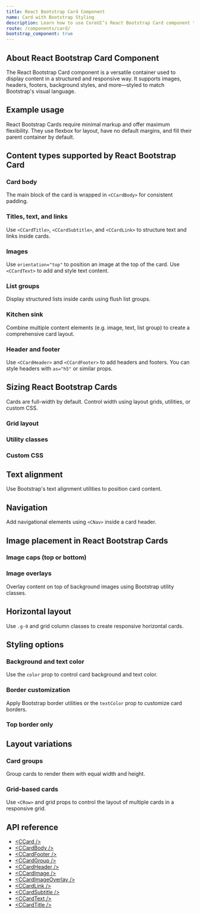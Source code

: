 ```yaml
---
title: React Bootstrap Card Component
name: Card with Bootstrap Styling
description: Learn how to use CoreUI’s React Bootstrap Card component to build flexible content containers with headers, footers, images, list groups, and responsive layouts.
route: /components/card/
bootstrap_component: true
---
```


## About React Bootstrap Card Component

The React Bootstrap Card component is a versatile container used to display content in a structured and responsive way. It supports images, headers, footers, background styles, and more—styled to match Bootstrap's visual language.

## Example usage

React Bootstrap Cards require minimal markup and offer maximum flexibility. They use flexbox for layout, have no default margins, and fill their parent container by default.

<ExampleSnippet className="theme-bootstrap" component="CardExample" componentName="React Bootstrap Card" />

## Content types supported by React Bootstrap Card

### Card body

The main block of the card is wrapped in `<CCardBody>` for consistent padding.

<ExampleSnippet className="theme-bootstrap" component="CardBodyExample" componentName="React Bootstrap Card" />

### Titles, text, and links

Use `<CCardTitle>`, `<CCardSubtitle>`, and `<CCardLink>` to structure text and links inside cards.

<ExampleSnippet className="theme-bootstrap" component="CardTitleExample" componentName="React Bootstrap Card" />

### Images

Use `orientation="top"` to position an image at the top of the card. Use `<CCardText>` to add and style text content.

<ExampleSnippet className="theme-bootstrap" component="CardImagesExample" componentName="React Bootstrap Card" />

### List groups

Display structured lists inside cards using flush list groups.

<ExampleSnippet className="theme-bootstrap" component="CardListGroupsExample" componentName="React Bootstrap Card" />

<ExampleSnippet className="theme-bootstrap" component="CardListGroups2Example" componentName="React Bootstrap Card" />

<ExampleSnippet className="theme-bootstrap" component="CardListGroups3Example" componentName="React Bootstrap Card" />

### Kitchen sink

Combine multiple content elements (e.g. image, text, list group) to create a comprehensive card layout.

<ExampleSnippet className="theme-bootstrap" component="CardKitchenSinkExample" componentName="React Bootstrap Card" />

### Header and footer

Use `<CCardHeader>` and `<CCardFooter>` to add headers and footers. You can style headers with `as="h5"` or similar props.

<ExampleSnippet className="theme-bootstrap" component="CardHeaderExample" componentName="React Bootstrap Card" />

<ExampleSnippet className="theme-bootstrap" component="CardHeader2Example" componentName="React Bootstrap Card" />

<ExampleSnippet className="theme-bootstrap" component="CardHeader3Example" componentName="React Bootstrap Card" />

<ExampleSnippet className="theme-bootstrap" component="CardHeaderAndFooterExample" componentName="React Bootstrap Card" />

## Sizing React Bootstrap Cards

Cards are full-width by default. Control width using layout grids, utilities, or custom CSS.

### Grid layout

<ExampleSnippet className="theme-bootstrap" component="CardSizingExample" componentName="React Bootstrap Card" />

### Utility classes

<ExampleSnippet className="theme-bootstrap" component="CardSizing2Example" componentName="React Bootstrap Card" />

### Custom CSS

<ExampleSnippet className="theme-bootstrap" component="CardSizing3Example" componentName="React Bootstrap Card" />

## Text alignment

Use Bootstrap's text alignment utilities to position card content.

<ExampleSnippet className="theme-bootstrap" component="CardTextAlignmentExample" componentName="React Bootstrap Card" />

## Navigation

Add navigational elements using `<CNav>` inside a card header.

<ExampleSnippet className="theme-bootstrap" component="CardNavigationExample" componentName="React Bootstrap Card" />

<ExampleSnippet className="theme-bootstrap" component="CardNavigation2Example" componentName="React Bootstrap Card" />

## Image placement in React Bootstrap Cards

### Image caps (top or bottom)

<ExampleSnippet className="theme-bootstrap" component="CardImageCapsExample" componentName="React Bootstrap Card" />

### Image overlays

Overlay content on top of background images using Bootstrap utility classes.

<ExampleSnippet className="theme-bootstrap" component="CardImageOverlaysExample" componentName="React Bootstrap Card" />

## Horizontal layout

Use `.g-0` and grid column classes to create responsive horizontal cards.

<ExampleSnippet className="theme-bootstrap" component="CardImageHorizontalExample" componentName="React Bootstrap Card" />

## Styling options

### Background and text color

Use the `color` prop to control card background and text color.

<ExampleSnippet className="theme-bootstrap" component="CardStylesBackgroundAndColorExample" componentName="React Bootstrap Card" />

<Callout color="warning" type="colorAssistiveTechnologies" />

### Border customization

Apply Bootstrap border utilities or the `textColor` prop to customize card borders.

<ExampleSnippet className="theme-bootstrap" component="CardStylesBorderExample" componentName="React Bootstrap Card" />

### Top border only

<ExampleSnippet className="theme-bootstrap" component="CardStylesTopBorderExample" componentName="React Bootstrap Card" />

## Layout variations

### Card groups

Group cards to render them with equal width and height.

<ExampleSnippet className="theme-bootstrap" component="CardGroupsExample" componentName="React Bootstrap Card" />

<ExampleSnippet className="theme-bootstrap" component="CardGroups2Example" componentName="React Bootstrap Card" />

### Grid-based cards

Use `<CRow>` and grid props to control the layout of multiple cards in a responsive grid.

<ExampleSnippet className="theme-bootstrap" component="CardGridExample" componentName="React Bootstrap Card" />

<ExampleSnippet className="theme-bootstrap" component="CardGrid2Example" componentName="React Bootstrap Card" />

<ExampleSnippet className="theme-bootstrap" component="CardGrid3Example" componentName="React Bootstrap Card" />

<ExampleSnippet className="theme-bootstrap" component="CardGrid4Example" componentName="React Bootstrap Card" />

## API reference

- [&lt;CCard /&gt;](./api/#ccard)
- [&lt;CCardBody /&gt;](./api/#ccardbody)
- [&lt;CCardFooter /&gt;](./api/#ccardfooter)
- [&lt;CCardGroup /&gt;](./api/#ccardgroup)
- [&lt;CCardHeader /&gt;](./api/#ccardheader)
- [&lt;CCardImage /&gt;](./api/#ccardimage)
- [&lt;CCardImageOverlay /&gt;](./api/#ccardimageoverlay)
- [&lt;CCardLink /&gt;](./api/#ccardlink)
- [&lt;CCardSubtitle /&gt;](./api/#ccardsubtitle)
- [&lt;CCardText /&gt;](./api/#ccardtext)
- [&lt;CCardTitle /&gt;](./api/#ccardtitle)
